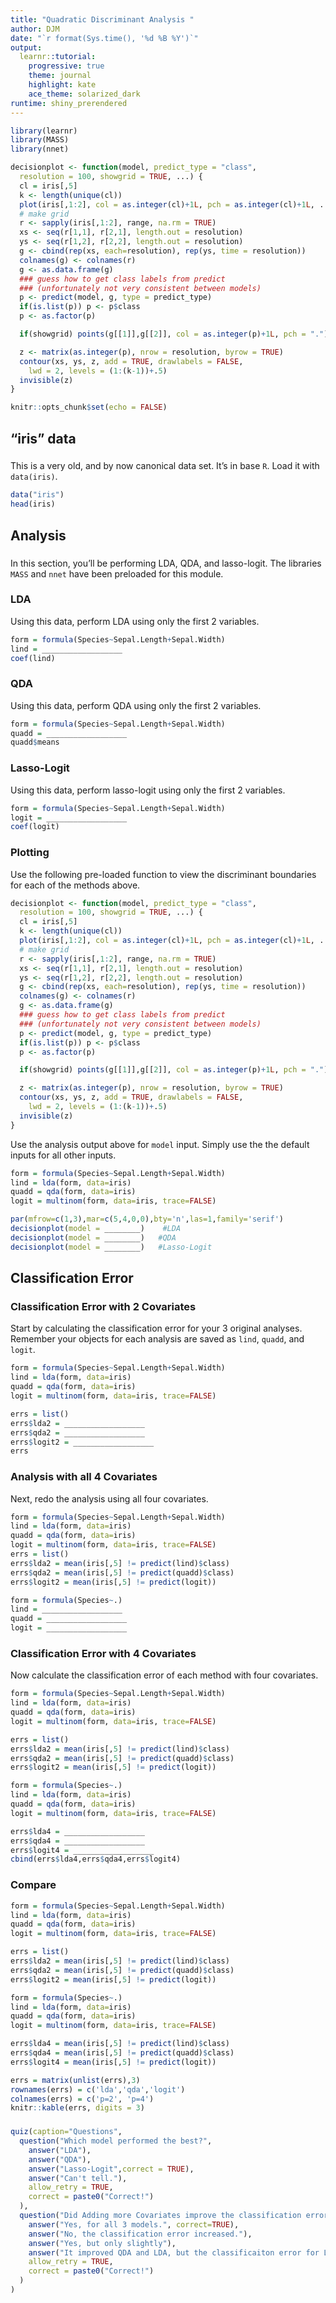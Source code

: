 ```yaml
---
title: "Quadratic Discriminant Analysis "
author: DJM
date: "`r format(Sys.time(), '%d %B %Y')`"
output: 
  learnr::tutorial:
    progressive: true
    theme: journal
    highlight: kate
    ace_theme: solarized_dark
runtime: shiny_prerendered
---
```


<!--
Derived from IU Stat 432 week4.Rmd
css: "/css/tutorials.css"
-->

```r
library(learnr)
library(MASS)
library(nnet)

decisionplot <- function(model, predict_type = "class",
  resolution = 100, showgrid = TRUE, ...) {
  cl = iris[,5]
  k <- length(unique(cl))
  plot(iris[,1:2], col = as.integer(cl)+1L, pch = as.integer(cl)+1L, ...)
  # make grid
  r <- sapply(iris[,1:2], range, na.rm = TRUE)
  xs <- seq(r[1,1], r[2,1], length.out = resolution)
  ys <- seq(r[1,2], r[2,2], length.out = resolution)
  g <- cbind(rep(xs, each=resolution), rep(ys, time = resolution))
  colnames(g) <- colnames(r)
  g <- as.data.frame(g)
  ### guess how to get class labels from predict
  ### (unfortunately not very consistent between models)
  p <- predict(model, g, type = predict_type)
  if(is.list(p)) p <- p$class
  p <- as.factor(p)

  if(showgrid) points(g[[1]],g[[2]], col = as.integer(p)+1L, pch = ".")

  z <- matrix(as.integer(p), nrow = resolution, byrow = TRUE)
  contour(xs, ys, z, add = TRUE, drawlabels = FALSE,
    lwd = 2, levels = (1:(k-1))+.5)
  invisible(z)
}

knitr::opts_chunk$set(echo = FALSE)
```


## "iris" data

###

This is a very old, and by now canonical data set. It's in base `R`. Load it with `data(iris)`. 

```r
data("iris")
head(iris)
```

## Analysis

###

In this section, you'll be performing LDA, QDA, and lasso-logit.  The libraries `MASS` and `nnet` have been preloaded for this module.


### LDA

Using this data, perform LDA using only the first 2 variables.

```r
form = formula(Species~Sepal.Length+Sepal.Width)
lind = __________________
coef(lind)
```

### QDA

Using this data, perform QDA using only the first 2 variables.

```r
form = formula(Species~Sepal.Length+Sepal.Width)
quadd = __________________
quadd$means
```

### Lasso-Logit

Using this data, perform lasso-logit using only the first 2 variables.

```r
form = formula(Species~Sepal.Length+Sepal.Width)
logit = __________________
coef(logit)
```

### Plotting

Use the following pre-loaded function to view the discriminant boundaries for each of the methods above.

```r
decisionplot <- function(model, predict_type = "class",
  resolution = 100, showgrid = TRUE, ...) {
  cl = iris[,5]
  k <- length(unique(cl))
  plot(iris[,1:2], col = as.integer(cl)+1L, pch = as.integer(cl)+1L, ...)
  # make grid
  r <- sapply(iris[,1:2], range, na.rm = TRUE)
  xs <- seq(r[1,1], r[2,1], length.out = resolution)
  ys <- seq(r[1,2], r[2,2], length.out = resolution)
  g <- cbind(rep(xs, each=resolution), rep(ys, time = resolution))
  colnames(g) <- colnames(r)
  g <- as.data.frame(g)
  ### guess how to get class labels from predict
  ### (unfortunately not very consistent between models)
  p <- predict(model, g, type = predict_type)
  if(is.list(p)) p <- p$class
  p <- as.factor(p)

  if(showgrid) points(g[[1]],g[[2]], col = as.integer(p)+1L, pch = ".")

  z <- matrix(as.integer(p), nrow = resolution, byrow = TRUE)
  contour(xs, ys, z, add = TRUE, drawlabels = FALSE,
    lwd = 2, levels = (1:(k-1))+.5)
  invisible(z)
}
```

Use the analysis output above for `model` input.  Simply use the the default inputs for all other inputs.

```r
form = formula(Species~Sepal.Length+Sepal.Width)
lind = lda(form, data=iris)
quadd = qda(form, data=iris)
logit = multinom(form, data=iris, trace=FALSE)
```

```r
par(mfrow=c(1,3),mar=c(5,4,0,0),bty='n',las=1,family='serif')
decisionplot(model = ________)    #LDA
decisionplot(model = ________)   #QDA
decisionplot(model = ________)   #Lasso-Logit
```

## Classification Error

### Classification Error with 2 Covariates

Start by calculating the classification error for your 3 original analyses.  Remember your objects for each analysis are saved as `lind`, `quadd`, and `logit`.

```r
form = formula(Species~Sepal.Length+Sepal.Width)
lind = lda(form, data=iris)
quadd = qda(form, data=iris)
logit = multinom(form, data=iris, trace=FALSE)
```

```r
errs = list()
errs$lda2 = __________________
errs$qda2 = __________________
errs$logit2 = __________________
errs
```

### Analysis with all 4 Covariates

Next, redo the analysis using all four covariates.

```r
form = formula(Species~Sepal.Length+Sepal.Width)
lind = lda(form, data=iris)
quadd = qda(form, data=iris)
logit = multinom(form, data=iris, trace=FALSE)
errs = list()
errs$lda2 = mean(iris[,5] != predict(lind)$class)
errs$qda2 = mean(iris[,5] != predict(quadd)$class)
errs$logit2 = mean(iris[,5] != predict(logit))
```

```r
form = formula(Species~.)
lind = __________________
quadd = __________________
logit = __________________
```

### Classification Error with 4 Covariates

Now calculate the classification error of each method with four covariates.

```r
form = formula(Species~Sepal.Length+Sepal.Width)
lind = lda(form, data=iris)
quadd = qda(form, data=iris)
logit = multinom(form, data=iris, trace=FALSE)

errs = list()
errs$lda2 = mean(iris[,5] != predict(lind)$class)
errs$qda2 = mean(iris[,5] != predict(quadd)$class)
errs$logit2 = mean(iris[,5] != predict(logit))

form = formula(Species~.)
lind = lda(form, data=iris)
quadd = qda(form, data=iris)
logit = multinom(form, data=iris, trace=FALSE)
```

```r
errs$lda4 = __________________
errs$qda4 = __________________
errs$logit4 = __________________
cbind(errs$lda4,errs$qda4,errs$logit4)
```

### Compare

```r
form = formula(Species~Sepal.Length+Sepal.Width)
lind = lda(form, data=iris)
quadd = qda(form, data=iris)
logit = multinom(form, data=iris, trace=FALSE)

errs = list()
errs$lda2 = mean(iris[,5] != predict(lind)$class)
errs$qda2 = mean(iris[,5] != predict(quadd)$class)
errs$logit2 = mean(iris[,5] != predict(logit))

form = formula(Species~.)
lind = lda(form, data=iris)
quadd = qda(form, data=iris)
logit = multinom(form, data=iris, trace=FALSE)

errs$lda4 = mean(iris[,5] != predict(lind)$class)
errs$qda4 = mean(iris[,5] != predict(quadd)$class)
errs$logit4 = mean(iris[,5] != predict(logit))
```

```r
errs = matrix(unlist(errs),3)
rownames(errs) = c('lda','qda','logit')
colnames(errs) = c('p=2', 'p=4')
knitr::kable(errs, digits = 3)
```

###

```r
quiz(caption="Questions",
  question("Which model performed the best?",
    answer("LDA"),
    answer("QDA"),
    answer("Lasso-Logit",correct = TRUE),
    answer("Can't tell."),
    allow_retry = TRUE,
    correct = paste0("Correct!")
  ),
  question("Did Adding more Covariates improve the classification error?",
    answer("Yes, for all 3 models.", correct=TRUE),
    answer("No, the classification error increased."),
    answer("Yes, but only slightly"),
    answer("It improved QDA and LDA, but the classificaiton error for Lasso-Logit increased."),
    allow_retry = TRUE,
    correct = paste0("Correct!")
  )
)
```


